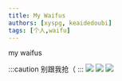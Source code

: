 ```yaml
---
title: My Waifus
authors: [xyspg, keaidedoubi]
tags: [个人,waifu]
---
```

my waifus
<!--truncate-->


:::caution
别跟我抢（
:::
![](ATRI.png)
![](kakusatou.png)
![](https://s2.loli.net/2023/02/02/5y3ohIcPTKOLSGq.png)


<Login />
